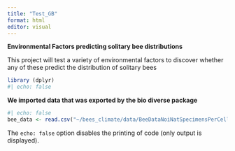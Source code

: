 ```yaml
---
title: "Test_GB"
format: html
editor: visual
---
```


**Environmental Factors predicting solitary bee distributions**

This project will test a variety of environmental factors to discover whether any of these predict the distribution of solitary bees

```r
library (dplyr)
#| echo: false

```

**We imported data that was exported by the bio diverse package**

```r
#| echo: false
bee_data <- read.csv("~/bees_climate/data/BeeDataNoiNatSpecimensPerCell.csv")

```

The `echo: false` option disables the printing of code (only output is displayed).
